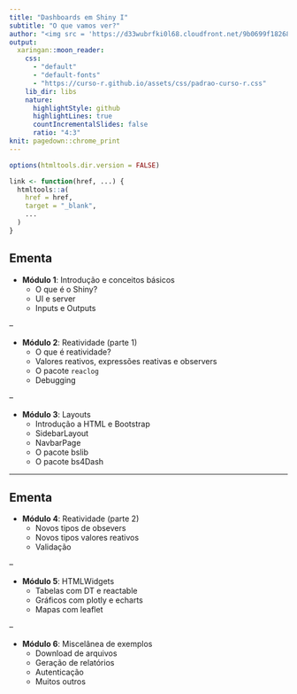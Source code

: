 ```yaml
---
title: "Dashboards em Shiny I"
subtitle: "O que vamos ver?"
author: "<img src = 'https://d33wubrfki0l68.cloudfront.net/9b0699f18268059bdd2e5c21538a29eade7cbd2b/67e5c/img/logo/cursor1-5.png' width = '30%'>"
output:
  xaringan::moon_reader:
    css: 
      - "default"
      - "default-fonts"
      - "https://curso-r.github.io/assets/css/padrao-curso-r.css"
    lib_dir: libs
    nature:
      highlightStyle: github
      highlightLines: true
      countIncrementalSlides: false
      ratio: "4:3"
knit: pagedown::chrome_print
---
```

```r
options(htmltools.dir.version = FALSE)

link <- function(href, ...) {
  htmltools::a(
    href = href,
    target = "_blank",
    ...
  )
}
```

## Ementa

- **Módulo 1**: Introdução e conceitos básicos
  - O que é o Shiny?
  - UI e server
  - Inputs e Outputs


--

- **Módulo 2**: Reatividade (parte 1)
  - O que é reatividade?
  - Valores reativos, expressões reativas e observers
  - O pacote `reaclog`
  - Debugging


--
  
- **Módulo 3**: Layouts
  - Introdução a HTML e Bootstrap
  - SidebarLayout
  - NavbarPage
  - O pacote bslib
  - O pacote bs4Dash
  
---
  
## Ementa

- **Módulo 4**: Reatividade (parte 2)
  - Novos tipos de obsevers
  - Novos tipos valores reativos
  - Validação


--

- **Módulo 5**: HTMLWidgets
  - Tabelas com DT e reactable
  - Gráficos com plotly e echarts
  - Mapas com leaflet


--

- **Módulo 6**: Miscelânea de exemplos
  - Download de arquivos
  - Geração de relatórios
  - Autenticação
  - Muitos outros
